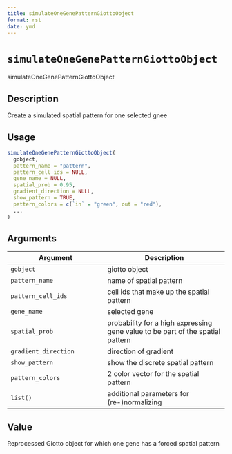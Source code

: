 ```yaml
--- 
title: simulateOneGenePatternGiottoObject 
format: rst 
date: ymd 
--- 
```

# `simulateOneGenePatternGiottoObject`

simulateOneGenePatternGiottoObject


## Description

Create a simulated spatial pattern for one selected gnee


## Usage

```r
simulateOneGenePatternGiottoObject(
  gobject,
  pattern_name = "pattern",
  pattern_cell_ids = NULL,
  gene_name = NULL,
  spatial_prob = 0.95,
  gradient_direction = NULL,
  show_pattern = TRUE,
  pattern_colors = c(`in` = "green", out = "red"),
  ...
)
```


## Arguments

Argument      |Description
------------- |----------------
`gobject`     |     giotto object
`pattern_name`     |     name of spatial pattern
`pattern_cell_ids`     |     cell ids that make up the spatial pattern
`gene_name`     |     selected gene
`spatial_prob`     |     probability for a high expressing gene value to be part of the spatial pattern
`gradient_direction`     |     direction of gradient
`show_pattern`     |     show the discrete spatial pattern
`pattern_colors`     |     2 color vector for the spatial pattern
`list()`     |     additional parameters for (re-)normalizing


## Value

Reprocessed Giotto object for which one gene has a forced spatial pattern



